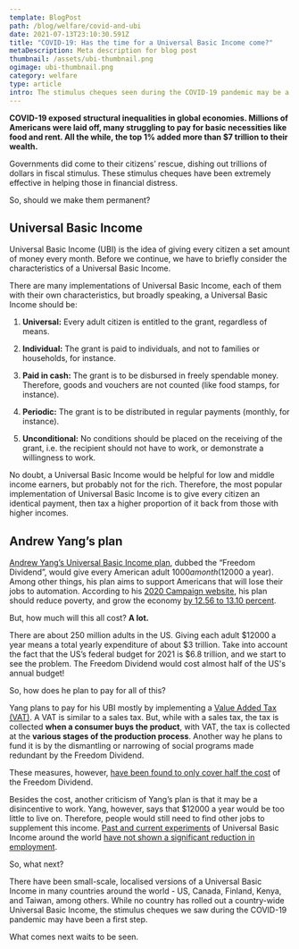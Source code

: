 ```yaml
---
template: BlogPost
path: /blog/welfare/covid-and-ubi
date: 2021-07-13T23:10:30.591Z
title: "COVID-19: Has the time for a Universal Basic Income come?"
metaDescription: Meta description for blog post
thumbnail: /assets/ubi-thumbnail.png
ogimage: ubi-thumbnail.png
category: welfare
type: article
intro: The stimulus cheques seen during the COVID-19 pandemic may be a first step towards a Universal Basic Income
---
```


**COVID-19 exposed structural inequalities in global economies. Millions of Americans were laid off, many struggling to pay for basic necessities like food and rent. All the while, the top 1% added more than $7 trillion to their wealth.** 

Governments did come to their citizens’ rescue, dishing out trillions of dollars in fiscal stimulus. These stimulus cheques have been extremely effective in helping those in financial distress.

So, should we make them permanent?

## Universal Basic Income 

Universal Basic Income (UBI) is the idea of giving every citizen a set amount of money every month. Before we continue, we have to briefly consider the characteristics of a Universal Basic Income. 

There are many implementations of Universal Basic Income, each of them with their own characteristics, but broadly speaking, a Universal Basic Income should be:

1. **Universal:** Every adult citizen is entitled to the grant, regardless of means.

2. **Individual:** The grant is paid to individuals, and not to families or households, for instance.

3. **Paid in cash:** The grant is to be disbursed in freely spendable money. Therefore, goods and vouchers are not counted (like food stamps, for instance).

4. **Periodic:** The grant is to be distributed in regular payments (monthly, for instance).

5. **Unconditional:** No conditions should be placed on the receiving of the grant, i.e. the recipient should not have to work, or demonstrate a willingness to work.

No doubt, a Universal Basic Income would be helpful for low and middle income earners, but probably not for the rich. Therefore, the most popular implementation of Universal Basic Income is to give every citizen an identical payment, then tax a higher proportion of it back from those with higher incomes.

## Andrew Yang’s plan

[Andrew Yang’s Universal Basic Income plan](https://2020.yang2020.com/policies/the-freedom-dividend/#:~:text=Andrew%20would%20implement%20the%20Freedom,status%20or%20any%20other%20factor.&text=It%20will%20be%20illegal%20to%20lend%20or%20borrow%20against%20one's%20Dividend.), dubbed the “Freedom Dividend”, would give every American adult $1000 a month ($12000 a year). Among other things, his plan aims to support Americans that will lose their jobs to automation. According to his [2020 Campaign website](https://2020.yang2020.com/), his plan should reduce poverty, and grow the economy [by 12.56 to 13.10 percent](https://2020.yang2020.com/policies/the-freedom-dividend/). 

But, how much will this all cost? **A lot.**

There are about 250 million adults in the US. Giving each adult $12000 a year means a total yearly expenditure of about $3 trillion. Take into account the fact that the US’s federal budget for 2021 is $6.8 trillion, and we start to see the problem. The Freedom Dividend would cost almost half of the US's annual budget!

So, how does he plan to pay for all of this? 

Yang plans to pay for his UBI mostly by implementing a [Value Added Tax (VAT)](https://www.investopedia.com/terms/v/valueaddedtax.asp). A VAT is similar to a sales tax. But, while with a sales tax, the tax is collected **when a consumer buys the product**, with VAT, the tax is collected at the **various stages of the production process**. Another way he plans to fund it is by the dismantling or narrowing of social programs made redundant by the Freedom Dividend. 

These measures, however, [have been found to only cover half the cost](https://taxfoundation.org/andrew-yang-value-added-tax-universal-basic-income/) of the Freedom Dividend.

Besides the cost, another criticism of Yang’s plan is that it may be a disincentive to work. Yang, however, says that $12000 a year would be too little to live on. Therefore, people would still need to find other jobs to supplement this income. [Past and current experiments](https://www.vox.com/future-perfect/2020/2/19/21112570/universal-basic-income-ubi-map) of Universal Basic Income around the world [have not shown a significant reduction in employment](https://news.uchicago.edu/story/universal-basic-income-policies-dont-cause-people-leave-workforce-study-finds).

So, what next?

There have been small-scale, localised versions of a Universal Basic Income in many countries around the world - US, Canada, Finland, Kenya, and Taiwan, among others. While no country has rolled out a country-wide Universal Basic Income, the stimulus cheques we saw during the COVID-19 pandemic  may have been a first step. 

What comes next waits to be seen.

